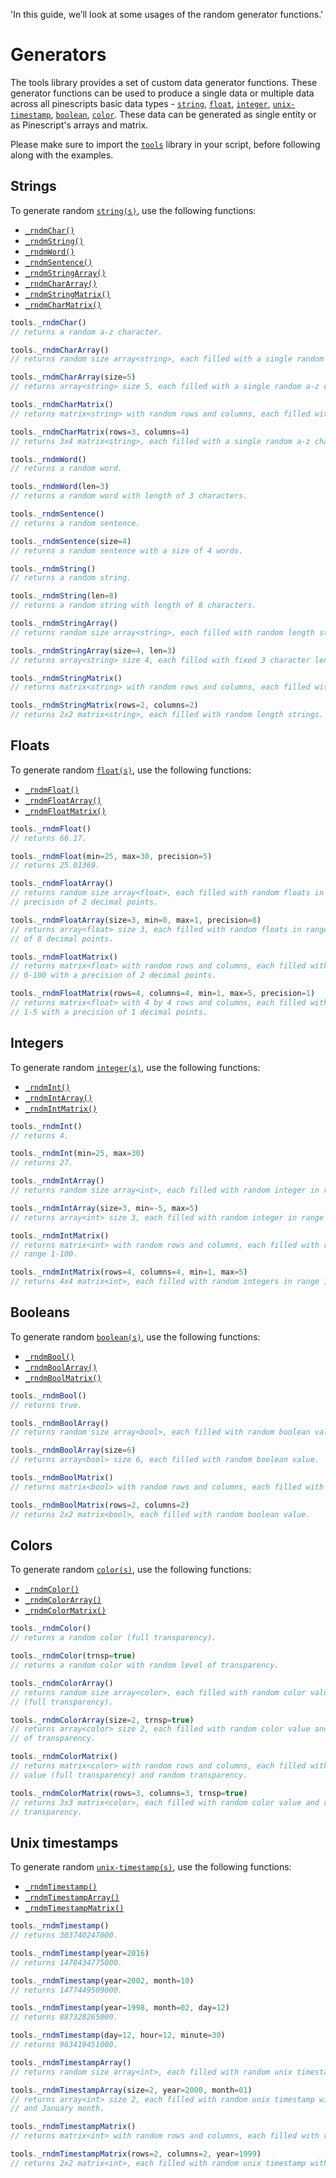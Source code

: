   'In this guide, we’ll look at some usages of the random generator functions.'

# Generators

The tools library provides a set of custom data generator functions. These generator functions
can be used to produce a single data or multiple data across all pinescripts basic data types - 
[`string`](https://www.tradingview.com/pine-script-reference/v5/#op_string), [`float`](https://www.tradingview.com/pine-script-reference/v5/#op_float), 
[`integer`](https://www.tradingview.com/pine-script-reference/v5/#op_int), [`unix-timestamp`](https://www.tradingview.com/pine-script-reference/v5/#fun_timestamp), 
[`boolean`](https://www.tradingview.com/pine-script-reference/v5/#op_bool), [`color`](https://www.tradingview.com/pine-script-reference/v5/#op_color). 
These data can be generated as single entity or as Pinescript's arrays and matrix.

<Note>Please make sure to import the [`tools`](https://www.tradingview.com/script/KuDBLIOE-tools) library in your script, before following along with the examples.</Note>

## Strings
To generate random [`string(s)`](https://www.tradingview.com/pine-script-reference/v5/#op_string), use the following functions:

- [`_rndmChar()`](/string-generators#rndm-char)
- [`_rndmString()`](/string-generators#rndm-string)
- [`_rndmWord()`](/string-generators#rndm-word)
- [`_rndmSentence()`](/string-generators#rndm-sentence)
- [`_rndmStringArray()`](/string-generators#rndm-string-array)
- [`_rndmCharArray()`](/string-generators#rndm-char-array)
- [`_rndmStringMatrix()`](/string-generators#rndm-string-matrix)
- [`_rndmCharMatrix()`](/string-generators#rndm-char-matrix)

<CodeGroup title="Generating random string(s).">

  ```js {{ title: 'Random character' }}
  tools._rndmChar()
  // returns a random a-z character.

  tools._rndmCharArray()        
  // returns random size array<string>, each filled with a single random a-z character.

  tools._rndmCharArray(size=5)     
  // returns array<string> size 5, each filled with a single random a-z character.         
  
  tools._rndmCharMatrix()   
  // returns matrix<string> with random rows and columns, each filled with single random a-z character.

  tools._rndmCharMatrix(rows=3, columns=4)  
  // returns 3x4 matrix<string>, each filled with a single random a-z character.
  ```

  ```js {{ title: 'Random word' }}
  tools._rndmWord()
  // returns a random word.

  tools._rndmWord(len=3)                    
  // returns a random word with length of 3 characters.
  ```

  ```js {{ title: 'Random sentence' }}
  tools._rndmSentence()
  // returns a random sentence.

  tools._rndmSentence(size=4) 
  // returns a random sentence with a size of 4 words.                
  ```

  ```js {{ title: 'Random string' }}
  tools._rndmString()                         
  // returns a random string.

  tools._rndmString(len=8)                   
  // returns a random string with length of 8 characters.

  tools._rndmStringArray()                    
  // returns random size array<string>, each filled with random length strings.

  tools._rndmStringArray(size=4, len=3) 
  // returns array<string> size 4, each filled with fixed 3 character length string.

  tools._rndmStringMatrix()                   
  // returns matrix<string> with random rows and columns, each filled with random length strings.

  tools._rndmStringMatrix(rows=2, columns=2)  
  // returns 2x2 matrix<string>, each filled with random length strings.
  ```

</CodeGroup>

## Floats
To generate random  [`float(s)`](https://www.tradingview.com/pine-script-reference/v5/#op_float), use the following functions:

- [`_rndmFloat()`](/float-generators#rndm-float)
- [`_rndmFloatArray()`](/float-generators#rndm-float-array)
- [`_rndmFloatMatrix()`](/float-generators#rndm-float-matrix)

```js {{ title: 'Generating random float(s)' }}
tools._rndmFloat()                                                    
// returns 66.17.

tools._rndmFloat(min=25, max=30, precision=5)                         
// returns 25.01369.

tools._rndmFloatArray()                                               
// returns random size array<float>, each filled with random floats in range 0-100 with a 
// precision of 2 decimal points.

tools._rndmFloatArray(size=3, min=0, max=1, precision=8)              
// returns array<float> size 3, each filled with random floats in range 0-1 with a precision 
// of 8 decimal points.

tools._rndmFloatMatrix()                                              
// returns matrix<float> with random rows and columns, each filled with random floats in range 
// 0-100 with a precision of 2 decimal points.

tools._rndmFloatMatrix(rows=4, columns=4, min=1, max=5, precision=1)  
// returns matrix<float> with 4 by 4 rows and columns, each filled with random floats in range 
// 1-5 with a precision of 1 decimal points.
```

## Integers
To generate random [`integer(s)`](https://www.tradingview.com/pine-script-reference/v5/#op_int), use the following functions:

- [`_rndmInt()`](/int-generators#rndm-int)
- [`_rndmIntArray()`](/int-generators#rndm-int-array)
- [`_rndmIntMatrix()`](/int-generators#rndm-int-matrix)

```js {{ title: 'Generating random integer(s)' }}
tools._rndmInt()                                      
// returns 4.

tools._rndmInt(min=25, max=30)                        
// returns 27.

tools._rndmIntArray()                                 
// returns random size array<int>, each filled with random integer in range 1-100.

tools._rndmIntArray(size=3, min=-5, max=5)            
// returns array<int> size 3, each filled with random integer in range -5-5.

tools._rndmIntMatrix()                                
// returns matrix<int> with random rows and columns, each filled with random integers in 
// range 1-100.

tools._rndmIntMatrix(rows=4, columns=4, min=1, max=5) 
// returns 4x4 matrix<int>, each filled with random integers in range 1-5.
```

## Booleans
To generate random  [`boolean(s)`](https://www.tradingview.com/pine-script-reference/v5/#op_bool), use the following functions:

- [`_rndmBool()`](/bool-generators#rndm-bool)
- [`_rndmBoolArray()`](/bool-generators#rndm-bool-array)
- [`_rndmBoolMatrix()`](/bool-generators#rndm-bool-matrix)


```js {{ title: 'Generating random boolean(s)' }}
tools._rndmBool()                         
// returns true.

tools._rndmBoolArray()                    
// returns random size array<bool>, each filled with random boolean value.

tools._rndmBoolArray(size=6)              
// returns array<bool> size 6, each filled with random boolean value.

tools._rndmBoolMatrix()                   
// returns matrix<bool> with random rows and columns, each filled with random boolean value.

tools._rndmBoolMatrix(rows=2, columns=2)  
// returns 2x2 matrix<bool>, each filled with random boolean value.
```

## Colors
To generate random  [`color(s)`](https://www.tradingview.com/pine-script-reference/v5/#op_color), use the following functions:

- [`_rndmColor()`](/color-generators#rndm-color)
- [`_rndmColorArray()`](/color-generators#rndm-color-array)
- [`_rndmColorMatrix()`](/color-generators#rndm-color-matrix)

```js {{ title: 'Generating random color(s)' }}
tools._rndmColor()                                    
// returns a random color (full transparency).

tools._rndmColor(trnsp=true)                          
// returns a random color with random level of transparency.

tools._rndmColorArray()                               
// returns random size array<color>, each filled with random color value 
// (full transparency).

tools._rndmColorArray(size=2, trnsp=true)             
// returns array<color> size 2, each filled with random color value and random level 
// of transparency.

tools._rndmColorMatrix()                              
// returns matrix<color> with random rows and columns, each filled with random color 
// value (full transparency) and random transparency.

tools._rndmColorMatrix(rows=3, columns=3, trnsp=true) 
// returns 3x3 matrix<color>, each filled with random color value and random level of 
// transparency.
```

## Unix timestamps
To generate random [`unix-timestamp(s)`](https://www.tradingview.com/pine-script-reference/v5/#fun_timestamp), use the following functions:

- [`_rndmTimestamp()`](/unix-timestamp-generators#rndm-timestamp)
- [`_rndmTimestampArray()`](/unix-timestamp-generators#rndm-timestamp-array)
- [`_rndmTimestampMatrix()`](/unix-timestamp-generators#rndm-timestamp-matrix)

```js {{ title: 'Generating random unix timestamp(s)' }}
tools._rndmTimestamp()                                    
// returns 303740247000.

tools._rndmTimestamp(year=2016)                           
// returns 1470434775000.

tools._rndmTimestamp(year=2002, month=10)                 
// returns 1477449509000.

tools._rndmTimestamp(year=1998, month=02, day=12)         
// returns 887328265000.

tools._rndmTimestamp(day=12, hour=12, minute=30)          
// returns 963419451000.

tools._rndmTimestampArray()                               
// returns random size array<int>, each filled with random unix timestamp.

tools._rndmTimestampArray(size=2, year=2000, month=01)    
// returns array<int> size 2, each filled with random unix timestamp with fixed year 2000 
// and January month.

tools._rndmTimestampMatrix()                              
// returns matrix<int> with random rows and columns, each filled with random unix timestamp.

tools._rndmTimestampMatrix(rows=2, columns=2, year=1999)  
// returns 2x2 matrix<int>, each filled with random unix timestamp with fixed year 1999.
```